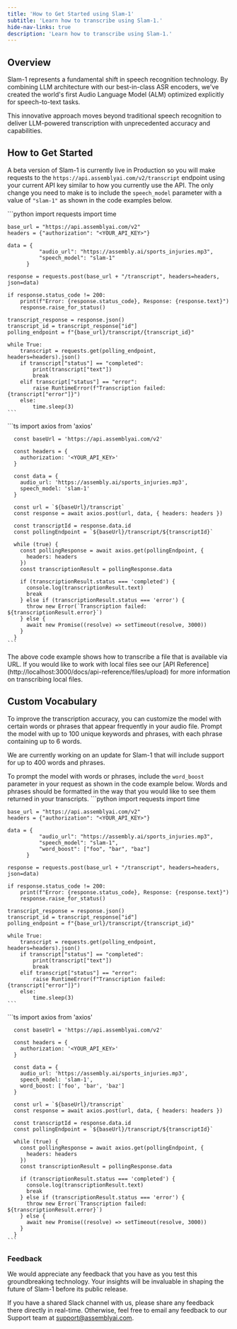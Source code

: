```yaml
---
title: 'How to Get Started using Slam-1'
subtitle: 'Learn how to transcribe using Slam-1.'
hide-nav-links: true
description: 'Learn how to transcribe using Slam-1.'
---
```



## Overview

Slam-1 represents a fundamental shift in speech recognition technology. By combining LLM architecture with our best-in-class ASR encoders, we've created the world's first Audio Language Model (ALM) optimized explicitly for speech-to-text tasks.

This innovative approach moves beyond traditional speech recognition to deliver LLM-powered transcription with unprecedented accuracy and capabilities.

## How to Get Started

A beta version of Slam-1 is currently live in Production so you will make requests to the `https://api.assemblyai.com/v2/transcript` endpoint using your current API key similar to how you currently use the API. The only change you need to make is to include the `speech_model` parameter with a value of `"slam-1"` as shown in the code examples below.

<Tabs groupId="language">
  <Tab language="python" title="Python" default>
    ```python
    import requests
    import time 

    base_url = "https://api.assemblyai.com/v2"
    headers = {"authorization": "<YOUR_API_KEY>"}

    data = {
              "audio_url": "https://assembly.ai/sports_injuries.mp3",
              "speech_model": "slam-1"
          }

    response = requests.post(base_url + "/transcript", headers=headers, json=data)

    if response.status_code != 200:
        print(f"Error: {response.status_code}, Response: {response.text}")
        response.raise_for_status()

    transcript_response = response.json()
    transcript_id = transcript_response["id"]
    polling_endpoint = f"{base_url}/transcript/{transcript_id}"

    while True:
        transcript = requests.get(polling_endpoint, headers=headers).json()
        if transcript["status"] == "completed":
            print(transcript["text"])
            break
        elif transcript["status"] == "error":
            raise RuntimeError(f"Transcription failed: {transcript["error"]}")
        else:
            time.sleep(3)
    ```
  </Tab>
  <Tab language="typescript" title="Typescript">
    ```ts
      import axios from 'axios'

      const baseUrl = 'https://api.assemblyai.com/v2'

      const headers = {
        authorization: '<YOUR_API_KEY>'
      }

      const data = {
        audio_url: 'https://assembly.ai/sports_injuries.mp3',
        speech_model: 'slam-1'
      }

      const url = `${baseUrl}/transcript`
      const response = await axios.post(url, data, { headers: headers })

      const transcriptId = response.data.id
      const pollingEndpoint = `${baseUrl}/transcript/${transcriptId}`

      while (true) {
        const pollingResponse = await axios.get(pollingEndpoint, {
          headers: headers
        })
        const transcriptionResult = pollingResponse.data

        if (transcriptionResult.status === 'completed') {
          console.log(transcriptionResult.text)
          break
        } else if (transcriptionResult.status === 'error') {
          throw new Error(`Transcription failed: ${transcriptionResult.error}`)
        } else {
          await new Promise((resolve) => setTimeout(resolve, 3000))
        }
      }
    ```
  </Tab>
</Tabs>

<Note title="Local audio files">
  The above code example shows how to transcribe a file that is available via URL. If you would like to work with local files see our [API Reference](http://localhost:3000/docs/api-reference/files/upload) for more information on transcribing local files.
</Note>

## Custom Vocabulary

To improve the transcription accuracy, you can customize the model with certain words or phrases that appear frequently in your audio file. Prompt the model with up to 100 unique keywords and phrases, with each phrase containing up to 6 words.

<Note title="Upcoming Word Support for Slam-1">
  We are currently working on an update for Slam-1 that will include support for up to 400 words and phrases.
</Note> 

To prompt the model with words or phrases, include the `word_boost` parameter in your request as shown in the code example below. Words and phrases should be formatted in the way that you would like to see them returned in your transcripts.
<Tabs groupId="language">
  <Tab language="python" title="Python" default>
    ```python
    import requests
    import time 

    base_url = "https://api.assemblyai.com/v2"
    headers = {"authorization": "<YOUR_API_KEY>"}

    data = {
              "audio_url": "https://assembly.ai/sports_injuries.mp3",
              "speech_model": "slam-1",
              "word_boost": ["foo", "bar", "baz"]
          }

    response = requests.post(base_url + "/transcript", headers=headers, json=data)

    if response.status_code != 200:
        print(f"Error: {response.status_code}, Response: {response.text}")
        response.raise_for_status()

    transcript_response = response.json()
    transcript_id = transcript_response["id"]
    polling_endpoint = f"{base_url}/transcript/{transcript_id}"

    while True:
        transcript = requests.get(polling_endpoint, headers=headers).json()
        if transcript["status"] == "completed":
            print(transcript["text"])
            break
        elif transcript["status"] == "error":
            raise RuntimeError(f"Transcription failed: {transcript["error"]}")
        else:
            time.sleep(3)
    ```
  </Tab>
  <Tab language="typescript" title="Typescript">
    ```ts
      import axios from 'axios'

      const baseUrl = 'https://api.assemblyai.com/v2'

      const headers = {
        authorization: '<YOUR_API_KEY>'
      }

      const data = {
        audio_url: 'https://assembly.ai/sports_injuries.mp3',
        speech_model: 'slam-1',
        word_boost: ['foo', 'bar', 'baz']
      }

      const url = `${baseUrl}/transcript`
      const response = await axios.post(url, data, { headers: headers })

      const transcriptId = response.data.id
      const pollingEndpoint = `${baseUrl}/transcript/${transcriptId}`

      while (true) {
        const pollingResponse = await axios.get(pollingEndpoint, {
          headers: headers
        })
        const transcriptionResult = pollingResponse.data

        if (transcriptionResult.status === 'completed') {
          console.log(transcriptionResult.text)
          break
        } else if (transcriptionResult.status === 'error') {
          throw new Error(`Transcription failed: ${transcriptionResult.error}`)
        } else {
          await new Promise((resolve) => setTimeout(resolve, 3000))
        }
      }
    ```
  </Tab>
</Tabs>

### Feedback
We would appreciate any feedback that you have as you test this groundbreaking technology. Your insights will be invaluable in shaping the future of Slam-1 before its public release.

If you have a shared Slack channel with us, please share any feedback there directly in real-time. Otherwise, feel free to email any feedback to our Support team at support@assemblyai.com.
